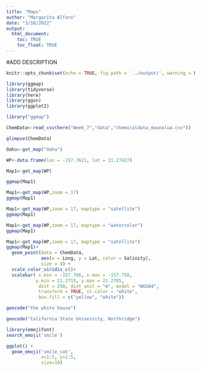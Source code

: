 ```yaml
---
title: "Maps"
author: "Margarita Alfaro"
date: "3/10/2022"
output: 
  html_document:
    toc: TRUE
    toc_float: TRUE
---
```

#ADD DESCRIPTION
```r
knitr::opts_chunk$set(echo = TRUE, fig.path = '../output/', warning = FALSE, message = FALSE)
```

```r
library(ggmap)
library(tidyverse)
library(here)
library(ggsn)
library(ggplot2)
```


```r
library("ggmap")
```

```r
ChemData<-read_csv(here("Week_7","data","chemicaldata_maunalua.csv"))

glimpse(ChemData)
```


```r
Oahu<-get_map("Oahu")
```


```r
WP<-data.frame(lon = -157.7621, lat = 21.27427)

Map1<-get_map(WP)

ggmap(Map1)
```
```r
Map1<-get_map(WP,zoom = 17)
ggmap(Map1)
```

```r
Map1<-get_map(WP,zoom = 17, maptype = "satellite")
ggmap(Map1)
```

```r
Map1<-get_map(WP,zoom = 17, maptype = "watercolor")
ggmap(Map1)
```

```r
Map1<-get_map(WP,zoom = 17, maptype = "satellite") 
ggmap(Map1)+
  geom_point(data = ChemData,
             aes(x = Long, y = Lat, color = Salinity),
             size = 4) +
  scale_color_viridis_c()+
  scalebar( x.min = -157.766, x.max = -157.758,
           y.min = 21.2715, y.max = 21.2785,
            dist = 250, dist_unit = "m", model = "WGS84", 
            transform = TRUE, st.color = "white",
            box.fill = c("yellow", "white"))
```
```r
geocode("the white house")
```
```r
geocode("California State University, Northridge")
```

```r
library(emojifont)
search_emoji('smile')
```


```r
ggplot() + 
  geom_emoji('smile_cat', 
             x=1:5, y=1:5, 
             size=10)
```

